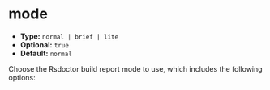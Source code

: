
# mode

<Badge text="Version: 0.4.0" type="warning" />

- **Type:** `normal | brief | lite`
- **Optional:** `true`
- **Default:** `normal`

Choose the Rsdoctor build report mode to use, which includes the following options:


<ModeIntro />
